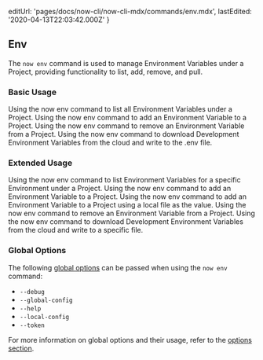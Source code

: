 
  editUrl: 'pages/docs/now-cli/now-cli-mdx/commands/env.mdx',
  lastEdited: '2020-04-13T22:03:42.000Z'
}

## Env

The `now env` command is used to manage Environment Variables under a Project, providing functionality to list, add, remove, and pull.

### Basic Usage

<Snippet dark text="now env ls" />
<Caption>Using the <InlineCode>now env</InlineCode> command to list all Environment Variables under a Project.</Caption>

<Snippet dark text="now env add" />
<Caption>Using the <InlineCode>now env</InlineCode> command to add an Environment Variable to a Project.</Caption>

<Snippet dark text="now env rm" />
<Caption>Using the <InlineCode>now env</InlineCode> command to remove an Environment Variable from a Project.</Caption>

<Snippet dark text="now env pull" />
<Caption>Using the <InlineCode>now env</InlineCode> command to download Development Environment Variables from the cloud and write to the <InlineCode>.env</InlineCode> file.</Caption>

### Extended Usage

<Snippet dark text="now env ls [environment]" />
<Caption>Using the <InlineCode>now env</InlineCode> command to list Environment Variables for a specific Environment under a Project.</Caption>

<Snippet dark text="now env add [name] [environment]" />
<Caption>Using the <InlineCode>now env</InlineCode> command to add an Environment Variable to a Project.</Caption>

<Snippet dark text="now env add [name] [environment] < [file]" />
<Caption>Using the <InlineCode>now env</InlineCode> command to add an Environment Variable to a Project using a local file as the value.</Caption>

<Snippet dark text="now env rm [name] [environment]" />
<Caption>Using the <InlineCode>now env</InlineCode> command to remove an Environment Variable from a Project.</Caption>

<Snippet dark text="now env pull [file]" />
<Caption>Using the <InlineCode>now env</InlineCode> command to download Development Environment Variables from the cloud and write to a specific file.</Caption>

### Global Options

The following [global options](#options) can be passed when using the `now env` command:

- `--debug`
- `--global-config`
- `--help`
- `--local-config`
- `--token`

For more information on global options and their usage, refer to the [options section](#options).
